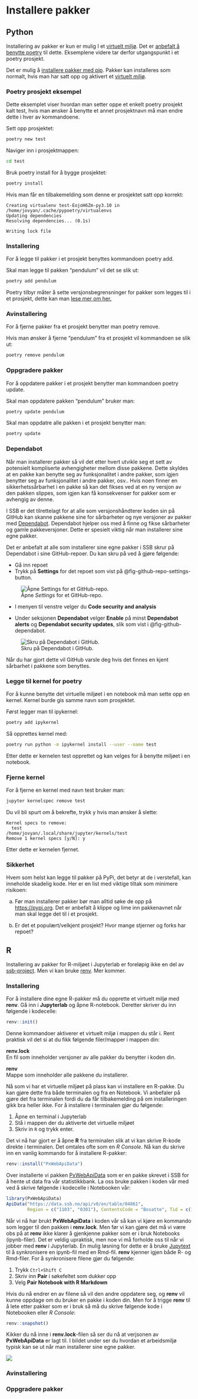 # Installere pakker 

## Python 
Installering av pakker er kun er mulig I et [virtuelt miljø](virtual-env.qmd). Det er [anbefalt å benytte poetry](virtual-env.qmd#Anbefaling) til dette. Eksemplene videre tar derfor utgangspunkt i et poetry prosjekt.

Det er mulig å [installere pakker med pip](https://packaging.python.org/en/latest/guides/installing-using-pip-and-virtual-environments/). Pakker kan installeres som normalt, hvis man har satt opp og aktivert et [virtuelt miljø](virtual-env.qmd). 

### Poetry prosjekt eksempel
Dette eksemplet viser hvordan man setter oppe et enkelt poetry prosjekt kalt test, hvis man ønsker å benytte et annet prosjektnavn må man endre dette i hver av kommandoene. 
 
Sett opp prosjektet: 
```bash 
poetry new test
```  

Naviger inn i prosjektmappen: 
```bash 
cd test
``` 
 
 Bruk poetry install for å bygge prosjektet: 

```bash 
poetry install
``` 

Hvis man får en tilbakemelding som denne er prosjektet satt opp korrekt: 
```shell 
Creating virtualenv test-EojoH6Zm-py3.10 in /home/jovyan/.cache/pypoetry/virtualenvs 
Updating dependencies 
Resolving dependencies... (0.1s) 

Writing lock file 
``` 

### Installering 
For å legge til pakker i et prosjekt benyttes kommandoen poetry add. 

Skal man legge til pakken "pendulum" vil det se slik ut: 
```bash 
poetry add pendulum
``` 

Poetry tilbyr måter å sette versjonsbegrensninger for pakker som legges til i et prosjekt, dette kan man [lese mer om her.](https://python-poetry.org/docs/cli/#add) 

### Avinstallering 
For å fjerne pakker fra et prosjekt benytter man poetry remove. 

Hvis man ønsker å fjerne "pendulum" fra et prosjekt vil kommandoen se slik ut: 
```bash 
poetry remove pendulum
``` 

### Oppgradere pakker 
For å oppdatere pakker i et prosjekt benytter man kommandoen poetry update. 

Skal man oppdatere pakken "pendulum" bruker man: 
```bash 
poetry update pendulum
``` 

Skal man oppdatre alle pakken i et prosjekt benytter man: 

```bash 
poetry update 
```

### Dependabot

Når man installerer pakker så vil det etter hvert utvikle seg et sett av potensielt kompliserte avhengigheter mellom disse pakkene. Dette skyldes at en pakke kan benytte seg av funksjonalitet i andre pakker, som igjen benytter seg av funksjonalitet i andre pakker, osv.. Hvis noen finner en sikkerhetssårbarhet i en pakke så kan det fikses ved at en ny versjon av den pakken slippes, som igjen kan få konsekvenser for pakker som er avhengig av denne. 

I SSB er det tilrettelagt for at alle som versjonshåndterer koden sin på GitHub kan skanne pakkene sine for sårbarheter og nye versjoner av pakker med [Dependabot](https://docs.github.com/en/code-security/dependabot/dependabot-security-updates/about-dependabot-security-updates). Dependabot hjelper oss med å finne og fikse sårbarheter og gamle pakkeversjoner. Dette er spesielt viktig når man installerer sine egne pakker.

Det er anbefalt at alle som installerer sine egne pakker i SSB skrur på Dependabot i sine GitHub-repoer. Du kan skru på ved å gjøre følgende: 

- Gå inn repoet
- Trykk på **Settings** for det repoet som vist på @fig-github-repo-settings-button.

![Åpne *Settings* for et GitHub-repo.](images/github_repo_settings_button.png){fig-alt="Bilde av knappen man trykker på for å komme inn i repo-settings" #fig-github-repo-settings-button}

- I menyen til venstre velger du **Code security and analysis**

- Under seksjonen **Dependabot** velger **Enable** på minst **Dependabot alerts** og **Dependabot security updates**, slik som vist i @fig-github-dependabot.  

![Skru på Dependabot i GitHub.](images/github_dependabot.png){fig-alt="Bilde som indikerer hvor man skrur på Dependabot i GitHub" #fig-github-dependabot}

Når du har gjort dette vil GitHub varsle deg hvis det finnes en kjent sårbarhet i pakkene som benyttes. 

### Legge til kernel for poetry
For å kunne benytte det virtuelle miljøet i en notebook må man sette opp en kernel. Kernel burde gis samme navn som prosjektet.

Først legger man til ipykernel:
```bash 
poetry add ipykernel
```
Så opprettes kernel med:
```bash 
poetry run python -m ipykernel install --user --name test
```
Etter dette er kernelen test opprettet og kan velges for å benytte miljøet i en notebook.

### Fjerne kernel
For å fjerne en kernel med navn test bruker man:
```bash 
jupyter kernelspec remove test
```
Du vil bli spurt om å bekrefte, trykk y hvis man ønsker å slette:
```shell
Kernel specs to remove:
  test                    /home/jovyan/.local/share/jupyter/kernels/test
Remove 1 kernel specs [y/N]: y
```
Etter dette er kernelen fjernet.

### Sikkerhet 

Hvem som helst kan legge til pakker på PyPi, det betyr at de i verstefall, kan inneholde skadelig kode. Her er en list med viktige tiltak som minimere risikoen:  

a) Før man installerer pakker bør man alltid søke de opp på [https://pypi.org](https://pypi.org). Det er anbefalt å klippe og lime inn pakkenavnet når man skal legge det til i et prosjekt.  

b) Er det et populært/velkjent prosjekt? Hvor mange stjerner og forks har repoet? 

## R

Installering av pakker for R-miljøet i Jupyterlab er foreløpig ikke en del av [ssb-project](https://github.com/statisticsnorway/ssb-project-cli). Men vi kan bruke [renv](https://rstudio.github.io/renv/articles/renv.html). Mer kommer.

### Installering

For å installere dine egne R-pakker må du opprette et virtuelt miljø med **renv**. Gå inn i **Jupyterlab** og åpne R-notebook. Deretter skriver du inn følgende i kodecelle:

```R
renv::init()

```

Denne kommandoer aktiverer et virtuelt miljø i mappen du står i. Rent praktisk vil det si at du fikk følgende filer/mapper i mappen din:

**renv.lock**  
En fil som inneholder versjoner av alle pakker du benytter i koden din. 

**renv**  
Mappe som inneholder alle pakkene du installerer.

Nå som vi har et virtuelle miljøet på plass kan vi installere en R-pakke. Du kan gjøre dette fra både terminalen og fra en Notebook. Vi anbefaler på gjøre det fra terminalen fordi du da får tilbakemelding på om installeringen gikk bra heller ikke. For å installere i terminalen gjør du følgende:

1. Åpne en terminal i Jupyterlab
2. Stå i mappen der du aktiverte det virtuelle miljøet
3. Skriv in `R` og trykk enter.

Det vi nå har gjort er å åpne **R** fra terminalen slik at vi kan skrive R-kode direkte i terminalen. Det omtales ofte som en *R Console*. Nå kan du skrive inn en vanlig kommando for å installere R-pakker:

```R
renv::install("PxWebApiData")

```

Over installerte vi pakken [PxWebApiData](https://cran.r-project.org/web/packages/PxWebApiData/vignettes/Introduction.html) som er en pakke skrevet i SSB for å hente ut data fra vår statistikkbank. La oss bruke pakken i koden vår med ved å skrive følgende i kodecelle i Notebooken vår:

```R
library(PxWebApiData)
ApiData("https://data.ssb.no/api/v0/en/table/04861", 
        Region = c("1103", "0301"), ContentsCode = "Bosatte", Tid = c(1, 2, -2, -1))

```

Når vi nå har brukt **PxWebApiData** i koden vår så kan vi kjøre en kommando som legger til den pakken i **renv.lock**. Men før vi kan gjøre det må vi være obs på at **renv** ikke klarer å gjenkjenne pakker som er i bruk Notebooks (ipynb-filer). Det er veldig upraktisk, men noe vi må forholde oss til når vi jobber med **renv** i Jupyterlab. En mulig løsning for dette er å bruke [Jupytext](https://jupytext.readthedocs.io/en/latest/install.html) til å synkronisere en ipynb-fil med en Rmd-fil. **renv** kjenner igjen både R- og Rmd-filer. For å synkronisere filene gjør du følgende: 

1. Trykk `Ctrl+Shift C`
2. Skriv inn **Pair** i søkefeltet som dukker opp
3. Velg **Pair Notebook with R Markdown**

Hvis du nå endrer en av filene så vil den andre oppdatere seg, og **renv** vil kunne oppdage om du bruker en pakke i koden din. Men for å trigge **renv** til å lete etter pakker som er i bruk så må du skrive følgende kode i Notebooken eller *R Console*: 

```R
renv::snapshot()
```

Kikker du nå inne i **renv.lock**-filen så ser du nå at verjsonen av **PxWebApiData** er lagt til. I bildet under ser du hvordan et arbeidsmiljø typisk kan se ut når man installerer sine egne pakker.

![](images/renv_install.png)



### Avinstallering

### Oppgradere pakker
